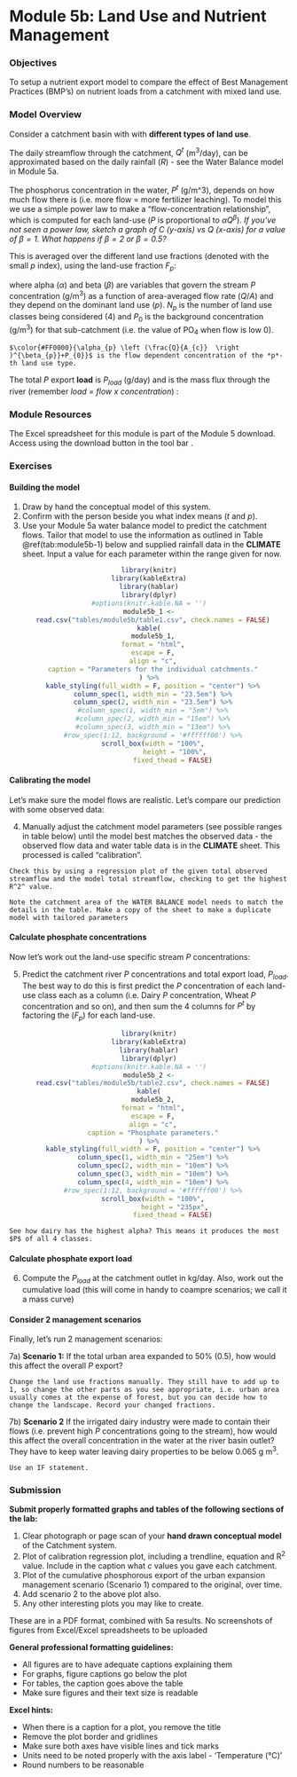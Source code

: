 # Module 5b: Land Use and Nutrient Management {#M5B_1 -} 

### Objectives {#M5B_2 -}

To setup a nutrient export model to compare the effect of Best Management Practices (BMP's) on nutrient loads from a catchment with mixed land use.

### Model Overview {#M5B_3 -}

Consider a catchment basin with with **different types of land use**.

The daily streamflow through the catchment, $Q^t$ (m^3^/day), can be approximated based on the daily rainfall ($R$) - see the Water Balance model in Module 5a. 

The phosphorus concentration in the water, $P^{t}$ (g/m^3), depends on how much flow there is (i.e. more flow = more fertilizer leaching). To model this we use a simple power law to make a "flow-concentration relationship", which is computed for each land-use ($P$ is proportional to $\alpha Q^{\beta}$). *If you've not seen a power law, sketch a graph of C (y-axis) vs Q (x-axis) for a value of $\beta =1$. What happens if $\beta =2$ or $\beta =0.5$?*

This is averaged over the different land use fractions (denoted with the small $p$ index), using the land-use fraction $F_p$:

<center>
\begin{equation}
P^{t} = \sum_{p=4}^{N_{p}} F_{p}\left (\color{#FF0000}{\alpha_{p} \left (\frac{Q^{t}}{A_{c}}  \right )^{\beta_{p}}+P_{0}}  \right )
(\#eq:module5b-3)
\end{equation}
</center>

where alpha ($\alpha$) and beta ($\beta$) are variables that govern the stream $P$ concentration (g/m^3^) as a function of area-averaged flow rate ($Q/A$) and they depend on the dominant land use ($p$). $N_p$ is the number of land use classes being considered (4) and $P_0$ is the background concentration (g/m^3^) for that sub-catchment (i.e. the value of PO~4~ when flow is low 0).


```block2
$\color{#FF0000}{\alpha_{p} \left (\frac{Q}{A_{c}}  \right )^{\beta_{p}}+P_{0}}$ is the flow dependent concentration of the *p*-th land use type.
```


The total $P$ export **load** is $P_{load}$ (g/day) and is the mass flux through the river (remember *load = flow x concentration*) :

<center>
\begin{equation}
P_{load}^{t} = P^{t} Q^{t}
(\#eq:module5b-4)
\end{equation}
</center>

<!--
<center>
<video width="80%" height="80%" controls>
  <source src="images/module5b/video1.mp4" type="video/mp4">
</video>
</center>
-->

### Module Resources {#M5B_4 -}

The Excel spreadsheet for this module is part of the Module 5 download. Access using the download button in the tool bar <i class="fa fa-download" aria-hidden="true"></i>.

### Exercises {#M5B_5 -}

#### Building the model {#M5B_6 -}

1) Draw by hand the conceptual model of this system.
2) Confirm with the person beside you what index means ($t$ and $p$).
3) Use your Module 5a water balance model to predict the catchment flows. Tailor that model to use the information as outlined in Table \@ref(tab:module5b-1) below and supplied rainfall data in the **CLIMATE** sheet. Input a value for each parameter within the range given for now.

<center>
```r
library(knitr)
library(kableExtra)
library(hablar)
library(dplyr)
#options(knitr.kable.NA = '')
module5b_1 <-
  read.csv("tables/module5b/table1.csv", check.names = FALSE)
kable(
  module5b_1,
  format = "html",
  escape = F,
  align = "c",
  caption = "Parameters for the individual catchments."
) %>%
  kable_styling(full_width = F, position = "center") %>%
  column_spec(1, width_min = "23.5em") %>%
  column_spec(2, width_min = "23.5em") %>%
  #column_spec(1, width_min = "5em") %>%
  #column_spec(2, width_min = "15em") %>%
  #column_spec(3, width_min = "13em") %>%
  #row_spec(1:12, background = '#ffffff00') %>%
  scroll_box(width = "100%",
             height = "100%",
             fixed_thead = FALSE) 
```
</center>


#### Calibrating the model {#M5B_7 -}

Let’s make sure the model flows are realistic. Let's compare our prediction with some observed data:

4) Manually adjust the catchment model parameters (see possible ranges in table below) until the model best matches the observed data - the observed flow data and water table data is in the **CLIMATE** sheet. This processed is called “calibration”.

```block2
Check this by using a regression plot of the given total observed streamflow and the model total streamflow, checking to get the highest R^2^ value.
```

```block2
Note the catchment area of the WATER BALANCE model needs to match the details in the table. Make a copy of the sheet to make a duplicate model with tailored parameters
```

#### Calculate phosphate concentrations {#M5B_8 -}

Now let’s work out the land-use specific stream $P$ concentrations:

5) Predict the catchment river $P$ concentrations and total export load, $P_{load}$.
The best way to do this is first predict the $P$ concentration of each land-use class each as a column (i.e. Dairy $P$ concentration, Wheat $P$ concentration and so on), and then sum the 4 columns for $P^t$ by factoring the ($F_p$) for each land-use.

<center>
```r
library(knitr)
library(kableExtra)
library(hablar)
library(dplyr)
#options(knitr.kable.NA = '')
module5b_2 <-
  read.csv("tables/module5b/table2.csv", check.names = FALSE)
kable(
  module5b_2,
  format = "html",
  escape = F,
  align = "c",
  caption = "Phosphate parameters."
) %>%
  kable_styling(full_width = F, position = "center") %>%
  column_spec(1, width_min = "25em") %>%
  column_spec(2, width_min = "10em") %>%
  column_spec(3, width_min = "10em") %>%
  column_spec(4, width_min = "10em") %>%
  #row_spec(1:12, background = '#ffffff00') %>%
  scroll_box(width = "100%",
             height = "235px",
             fixed_thead = FALSE) 
```
</center>

```block2
See how dairy has the highest alpha? This means it produces the most $P$ of all 4 classes.
```

#### Calculate phosphate export load {#M5B_8 -}

6) Compute the $P_{load}$ at the catchment outlet in kg/day. Also, work out the cumulative load (this will come in handy to coampre scenarios; we call it a mass curve) 

#### Consider 2 management scenarios {#M5B_9 -}

Finally, let’s run 2 management scenarios:

7a) **Scenario 1:** If the total urban area expanded to 50% (0.5), how would this affect the overall $P$ export?

```block2
Change the land use fractions manually. They still have to add up to 1, so change the other parts as you see appropriate, i.e. urban area usually comes at the expense of forest, but you can decide how to change the landscape. Record your changed fractions.
```

7b) **Scenario 2** If the irrigated dairy industry were made to contain their flows (i.e. prevent high $P$ concentrations going to the stream), how would this affect the overall concentration in the water at the river basin outlet? They have to keep water leaving dairy properties to be below 0.065 g m^3^. 

```block2
Use an IF statement.
```

### Submission {#M5B_10 -}
:::: {.redbox2}

**Submit properly formatted graphs and tables of the following sections of the lab:**

1) Clear photograph or page scan of your **hand drawn conceptual model** of the Catchment system.
2) Plot of calibration regression plot, including a trendline, equation and R^2^ value. Include in the caption what $c$ values you gave each catchment.
3) Plot of the cumulative phosphorous export of the urban expansion management scenario (Scenario 1) compared to the original, over time.
4) Add scenario 2 to the above plot also.
5) Any other interesting plots you may like to create.

These are in a PDF format, combined with 5a results. No screenshots of figures from Excel/Excel spreadsheets to be uploaded

**General professional formatting guidelines:**

- All figures are to have adequate captions explaining them
- For graphs, figure captions go below the plot
- For tables, the caption goes above the table
- Make sure figures and their text size is readable

**Excel hints:**

- When there is a caption for a plot, you remove the title
- Remove the plot border and gridlines
- Make sure both axes have visible lines and tick marks
- Units need to be noted properly with the axis label - 'Temperature (°C)'
- Round numbers to be reasonable
::::

